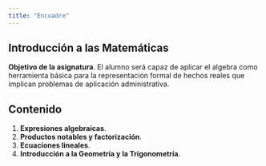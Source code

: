 ```yaml
---
title: "Encuadre"
---
```


## Introducción a las Matemáticas

__Objetivo de la asignatura__. El alumno será capaz de aplicar el algebra como herramienta básica para la representación formal de hechos reales que implican problemas de aplicación administrativa.

## Contenido
1. __Expresiones algebraicas__.
2. __Productos notables y factorización__.
3. __Ecuaciones lineales__.
4. __Introducción a la Geometría y la Trigonometría__.
